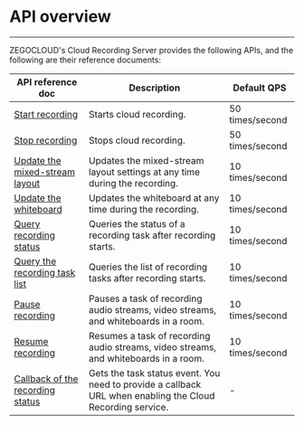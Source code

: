# API overview

---

ZEGOCLOUD's Cloud Recording Server provides the following APIs, and the following are their reference documents: 

|API reference doc|Description| Default QPS |
|-|-|-|
|[Start recording](#7427)| Starts cloud recording. | 50 times/second |
|[Stop recording](#7428)| Stops cloud recording. | 50 times/second |
|[Update the mixed-stream layout](#7429)|Updates the mixed-stream layout settings at any time during the recording. | 10 times/second                    |
|[Update the whiteboard](#7430)| Updates the whiteboard at any time during the recording. | 10 times/second         |
|[Query recording status](#7431)| Queries the status of a recording task after recording starts. | 10 times/second                       |
|[Query the recording task list](#11889)| Queries the list of recording tasks after recording starts. | 10 times/second                       |
|[Pause recording](#11490)| Pauses a task of recording audio streams, video streams, and whiteboards in a room. | 10 times/second                       |
|[Resume recording](#11491)| Resumes a task of recording audio streams, video streams, and whiteboards in a room. | 10 times/second                       |
|[Callback of the recording status](#7432)| Gets the task status event. You need to provide a callback URL when enabling the Cloud Recording service. | - |
